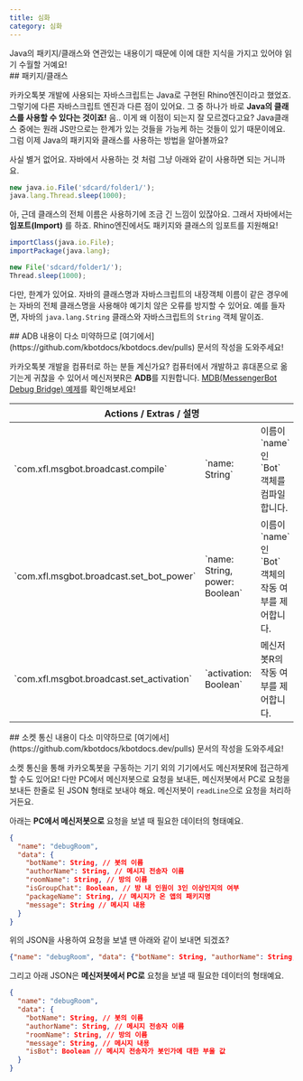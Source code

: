 ```yaml
---
title: 심화
category: 심화
---
```


<Section>
  <Noti type="info">
    Java의 패키지/클래스와 연관있는 내용이기 때문에 이에 대한 지식을 가지고 있어야 읽기 수월할 거예요!
  </Noti>
</Section>
<Section>
  ## 패키지/클래스

  카카오톡봇 개발에 사용되는 자바스크립트는 Java로 구현된 Rhino엔진이라고 했었죠. 그렇기에 다른 자바스크립트 엔진과 다른 점이 있어요. 그 중 하나가 바로 **Java의 클래스를 사용할 수 있다는
  것이죠!**
  음.. 이게 왜 이점이 되는지 잘 모르겠다고요? Java클래스 중에는 원래 JS만으로는 한계가 있는 것들을 가능케 하는 것들이 있기 때문이에요. 그럼 이제 Java의 패키지와 클래스를 사용하는 방법을 알아볼까요?

  사실 별거 없어요. 자바에서 사용하는 것 처럼 그냥 아래와 같이 사용하면 되는 거니까요.

  ~~~js
  new java.io.File('sdcard/folder1/');
  java.lang.Thread.sleep(1000);
  ~~~

  아, 근데 클래스의 전체 이름은 사용하기에 조금 긴 느낌이 있잖아요. 그래서 자바에서는 **임포트(Import)** 를 하죠. Rhino엔진에서도 패키지와 클래스의 임포트를 지원해요!

  ~~~js
  importClass(java.io.File);
  importPackage(java.lang);

  new File('sdcard/folder1/');
  Thread.sleep(1000);
  ~~~

  다만, 한계가 있어요. 자바의 클래스명과 자바스크립트의 내장객체 이름이 같은 경우에는 자바의 전체 클래스명을 사용해야 예기치 않은 오류를 방지할 수 있어요. 예를 들자면, 자바의 `java.lang.String`
  클래스와 자바스크립트의 `String` 객체 말이죠.
</Section>
<Section>
  ## ADB

  <Noti type="info">
    내용이 다소 미약하므로 [여기에서](https://github.com/kbotdocs/kbotdocs.dev/pulls) 문서의 작성을 도와주세요!
  </Noti>

  카카오톡봇 개발을 컴퓨터로 하는 분들 계신가요? 컴퓨터에서 개발하고 휴대폰으로 옮기는게 귀찮을 수 있어서 메신저봇R은 **ADB**를 지원합니다. [MDB(MessengerBot Debug Bridge)
  예제](https://github.com/VioletXF/MessengerBotDebugBridge)를 확인해보세요!

  <Table>
    <Thead>
      <Tr>
        <Th colSpan="3">Actions / Extras / 설명</Th>
      </Tr>
    </Thead>
    <Tbody>
      <Tr>
        <Td><span>`com.xfl.msgbot.broadcast.compile`</span></Td>
        <Td><span>`name: String`</span></Td>
        <Td><span>이름이 `name`인 `Bot` 객체를 컴파일합니다.</span></Td>
      </Tr>
      <Tr>
        <Td><span>`com.xfl.msgbot.broadcast.set_bot_power`</span></Td>
        <Td><span>`name: String, power: Boolean`</span></Td>
        <Td><span>이름이 `name`인 `Bot` 객체의 작동 여부를 제어합니다.</span></Td>
      </Tr>
      <Tr>
        <Td><span>`com.xfl.msgbot.broadcast.set_activation`</span></Td>
        <Td><span>`activation: Boolean`</span></Td>
        <Td><span>메신저봇R의 작동 여부를 제어합니다.</span></Td>
      </Tr>
    </Tbody>
  </Table>
</Section>
<Section>
  ## 소켓 통신

  <Noti type="info">
    내용이 다소 미약하므로 [여기에서](https://github.com/kbotdocs/kbotdocs.dev/pulls) 문서의 작성을 도와주세요!
  </Noti>

  소켓 통신을 통해 카카오톡봇을 구동하는 기기 외의 기기에서도 메신저봇R에 접근하게 할 수도 있어요!
  다만 PC에서 메신저봇으로 요청을 보내든, 메신저봇에서 PC로 요청을 보내든 한줄로 된 JSON 형태로 보내야 해요. 메신저봇이 `readLine`으로 요청을 처리하거든요.

  아래는 **PC에서 메신저봇으로** 요청을 보낼 때 필요한 데이터의 형태예요.

  ~~~json
  {
    "name": "debugRoom",
    "data": {
      "botName": String, // 봇의 이름
      "authorName": String, // 메시지 전송자 이름
      "roomName": String, // 방의 이름
      "isGroupChat": Boolean, // 방 내 인원이 3인 이상인지의 여부
      "packageName": String, // 메시지가 온 앱의 패키지명
      "message": String // 메시지 내용
    }
  }
  ~~~

  위의 JSON을 사용하여 요청을 보낼 땐 아래와 같이 보내면 되겠죠?

  ~~~json
  {"name": "debugRoom", "data": {"botName": String, "authorName": String, "roomName": String, "isGroupChat": Boolean, "packageName": String, "message": String}}
  ~~~

  그리고 아래 JSON은 **메신저봇에서 PC로** 요청을 보낼 때 필요한 데이터의 형태예요.

  ~~~json
  {
    "name": "debugRoom",
    "data": {
      "botName": String, // 봇의 이름
      "authorName": String, // 메시지 전송자 이름
      "roomName": String, // 방의 이름
      "message": String, // 메시지 내용
      "isBot": Boolean // 메시지 전송자가 봇인가에 대한 부울 값
    }
  }
  ~~~
</Section>